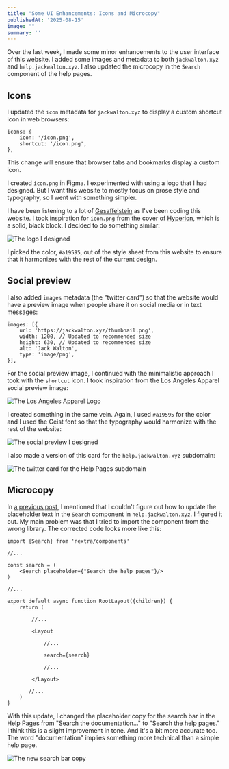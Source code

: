 ```yaml
---
title: "Some UI Enhancements: Icons and Microcopy"
publishedAt: '2025-08-15'
image: ""
summary: ''
---
```


Over the last week, I made some minor enhancements to the user interface of this website. I added some images and metadata to both `jackwalton.xyz` and `help.jackwalton.xyz`. I also updated the microcopy in the `Search` component of the help pages.

## Icons

I updated the `icon` metadata for `jackwalton.xyz` to display a custom shortcut icon in web browsers:

```
icons: {
    icon: '/icon.png',
    shortcut: '/icon.png',
},
```

This change will ensure that browser tabs and bookmarks display a custom icon.

I created `icon.png` in Figma. I experimented with using a logo that I had designed. But I want this website to mostly focus on prose style and typography, so I went with something simpler.

I have been listening to a lot of [Gesaffelstein](https://en.wikipedia.org/wiki/Gesaffelstein) as I've been coding this website. I took inspiration for `icon.png` from the cover of [Hyperion](https://en.wikipedia.org/wiki/Hyperion_(Gesaffelstein_album)), which is a solid, black block. I decided to do something similar:

![The logo I designed](/assets/blog/branding/icon-demo.png)

I picked the color, `#a19595`, out of the style sheet from this website to ensure that it harmonizes with the rest of the current design.

## Social preview

I also added `images` metadata (the "twitter card") so that the website would have a preview image when people share it on social media or in text messages:

```
images: [{
    url: 'https://jackwalton.xyz/thumbnail.png',
    width: 1200, // Updated to recommended size
    height: 630, // Updated to recommended size
    alt: 'Jack Walton',
    type: 'image/png',
}],
```

For the social preview image, I continued with the minimalistic approach I took with the `shortcut` icon. I took inspiration from the Los Angeles Apparel social preview image:

![The Los Angeles Apparel Logo](/assets/blog/branding/losangeles-apparel-logo.png)

I created something in the same vein. Again, I used `#a19595` for the color and I used the Geist font so that the typography would harmonize with the rest of the website:

![The social preview I designed](/assets/blog/branding/twitter-card-demo.png)

I also made a version of this card for the `help.jackwalton.xyz` subdomain:

![The twitter card for the Help Pages subdomain](/assets/blog/branding/help-pages-twitter-card-demo.png)

## Microcopy

In [a previous post](./open-source), I mentioned that I couldn't figure out how to update the placeholder text in the `Search` component in `help.jackwalton.xyz`. I figured it out. My main problem was that I tried to import the component from the wrong library. The corrected code looks more like this:

```tsx
import {Search} from 'nextra/components'

//...

const search = (
    <Search placeholder={"Search the help pages"}/>
)

//...

export default async function RootLayout({children}) {
    return (

        //...

        <Layout
            
            //...

            search={search}

            //...

        </Layout>

       //...
    )
}
```

With this update, I changed the placeholder copy for the search bar in the Help Pages from "Search the documentation..." to "Search the help pages." I think this is a slight improvement in tone. And it's a bit more accurate too. The word "documentation" implies something more technical than a simple help page.

![The new search bar copy](/assets/blog/branding/search-bar.png)

